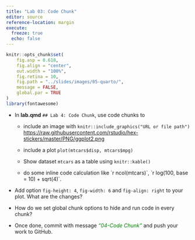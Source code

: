 ```yaml
---
title: "Lab 03: Code Chunk"
editor: source
reference-location: margin
execute:
  freeze: true
  echo: false
---
```


```r
knitr::opts_chunk$set(
    fig.asp = 0.618,
    fig.align = "center",
    out.width = "100%",
    fig.retina = 10,
    fig.path = "../slides/images/05-quarto/",
    message = FALSE,
    global.par = TRUE
)
library(fontawesome)
```

::: callout-note

:::

- In **lab.qmd** `## Lab 4: Code Chunk`, use code chunks to

  - include an image with `knitr::include_graphics("URL or file path")`
  <https://raw.githubusercontent.com/rstudio/hex-stickers/master/PNG/ggplot2.png>
  
  - include a plot `plot(mtcars$disp, mtcars$mpg)`
  
  - Show dataset `mtcars` as a table using `knitr::kable()`
  
  - do some inline code calculation like <span>&#96;</span>r ncol(mtcars)&#96;, <span>&#96;</span>r log(100, base = 10) + sqrt(4)&#96;.
  
- Add option `fig-height: 4`, `fig-width: 6` and `fig-align: right` to your plot. What are the changes?

- How do we set global chunk options to hide and run code in every chunk?

- Once done, commit with message [_"04-Code Chunk"_]{style="color:green"} and push your work to GitHub.